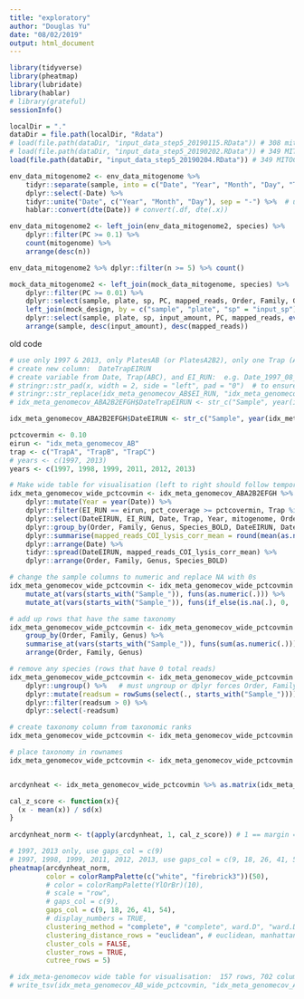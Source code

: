```yaml
---
title: "exploratory"
author: "Douglas Yu"
date: "08/02/2019"
output: html_document
---
```


```r
library(tidyverse)
library(pheatmap)
library(lubridate)
library(hablar)
# library(grateful)
sessionInfo()
```


```r
localDir = "."
dataDir = file.path(localDir, "Rdata")
# load(file.path(dataDir, "input_data_step5_20190115.RData")) # 308 mitogenomes, minimap2 v 2.10, version used for SPIKEPIPE paper
# load(file.path(dataDir, "input_data_step5_20190202.RData")) # 349 MITOCOICYTB, minimap2 v 2.10
load(file.path(dataDir, "input_data_step5_20190204.RData")) # 349 MITOCOICYTB, minimap2 v 2.15
```

```r
env_data_mitogenome2 <- env_data_mitogenome %>% 
    tidyr::separate(sample, into = c("Date", "Year", "Month", "Day", "Trap", "EI_Run"), sep = "_", remove = TRUE) %>% 
    dplyr::select(-Date) %>% 
    tidyr::unite("Date", c("Year", "Month", "Day"), sep = "-") %>%  # use "-" for compatibility with hablar
    hablar::convert(dte(Date)) # convert(.df, dte(.x))

env_data_mitogenome2 <- left_join(env_data_mitogenome2, species) %>% 
    dplyr::filter(PC >= 0.1) %>% 
    count(mitogenome) %>% 
    arrange(desc(n))

env_data_mitogenome2 %>% dplyr::filter(n >= 5) %>% count()
```




```r
mock_data_mitogenome2 <- left_join(mock_data_mitogenome, species) %>% 
    dplyr::filter(PC >= 0.01) %>% 
    dplyr::select(sample, plate, sp, PC, mapped_reads, Order, Family, Genus, Species_BOLD, mt_length, COI_length) %>% 
    left_join(mock_design, by = c("sample", "plate", "sp" = "input_sp")) %>%
    dplyr::select(sample, plate, sp, input_amount, PC, mapped_reads, everything()) %>% 
    arrange(sample, desc(input_amount), desc(mapped_reads))


```



old code
```r
# use only 1997 & 2013, only PlatesAB (or PlatesA2B2), only one Trap (A, B, or C), include the taxonomic columns
# create new column:  DateTrapEIRUN
# create variable from Date, Trap(ABC), and EI_RUN:  e.g. Date_1997_08_04_TrapA_AB
# stringr::str_pad(x, width = 2, side = "left", pad = "0")  # to ensure that the date always has two digits, e.g. 07.
# stringr::str_replace(idx_meta_genomecov_AB$EI_RUN, "idx_meta_genomecov_", "") # to extract AB, A2B2, EF, GH from EI_RUN
# idx_meta_genomecov_ABA2B2EFGH$DateTrapEIRUN <- str_c("Sample", year(idx_meta_genomecov_ABA2B2EFGH$Date), str_pad(month(idx_meta_genomecov_ABA2B2EFGH$Date), 2, side = "left", pad = "0"), str_pad(day(idx_meta_genomecov_ABA2B2EFGH$Date), 2, side = "left", pad = "0"), idx_meta_genomecov_ABA2B2EFGH$Trap, str_replace(idx_meta_genomecov_ABA2B2EFGH$EI_RUN, "idx_meta_genomecov_", ""), sep = "_")

idx_meta_genomecov_ABA2B2EFGH$DateEIRUN <- str_c("Sample", year(idx_meta_genomecov_ABA2B2EFGH$Date), str_pad(month(idx_meta_genomecov_ABA2B2EFGH$Date), 2, side = "left", pad = "0"), str_pad(day(idx_meta_genomecov_ABA2B2EFGH$Date), 2, side = "left", pad = "0"), str_replace(idx_meta_genomecov_ABA2B2EFGH$EI_RUN, "idx_meta_genomecov_", ""), sep = "_")

pctcovermin <- 0.10
eirun <- "idx_meta_genomecov_AB"
trap <- c("TrapA", "TrapB", "TrapC")
# years <- c(1997, 2013)
years <- c(1997, 1998, 1999, 2011, 2012, 2013)

# Make wide table for visualisation (left to right should follow temporal order (Date))
idx_meta_genomecov_wide_pctcovmin <- idx_meta_genomecov_ABA2B2EFGH %>% 
    dplyr::mutate(Year = year(Date)) %>% 
    dplyr::filter(EI_RUN == eirun, pct_coverage >= pctcovermin, Trap %in% trap, Year %in% years) %>% 
    dplyr::select(DateEIRUN, EI_RUN, Date, Trap, Year, mitogenome, Order, Family, Genus, Species_BOLD, mapped_reads_COI_lysis_corr) %>%
    dplyr::group_by(Order, Family, Genus, Species_BOLD, DateEIRUN, Date) %>% 
    dplyr::summarise(mapped_reads_COI_lysis_corr_mean = round(mean(as.numeric(mapped_reads_COI_lysis_corr)))) %>% 
    dplyr::arrange(Date) %>% 
    tidyr::spread(DateEIRUN, mapped_reads_COI_lysis_corr_mean) %>% 
    dplyr::arrange(Order, Family, Genus, Species_BOLD)

# change the sample columns to numeric and replace NA with 0s
idx_meta_genomecov_wide_pctcovmin <- idx_meta_genomecov_wide_pctcovmin %>%
    mutate_at(vars(starts_with("Sample_")), funs(as.numeric(.))) %>%
    mutate_at(vars(starts_with("Sample_")), funs(if_else(is.na(.), 0, .)))

# add up rows that have the same taxonomy
idx_meta_genomecov_wide_pctcovmin <- idx_meta_genomecov_wide_pctcovmin %>% 
    group_by(Order, Family, Genus) %>% 
    summarise_at(vars(starts_with("Sample_")), funs(sum(as.numeric(.)))) %>%
    arrange(Order, Family, Genus)

# remove any species (rows that have 0 total reads)
idx_meta_genomecov_wide_pctcovmin <- idx_meta_genomecov_wide_pctcovmin %>% 
    dplyr::ungroup() %>%   # must ungroup or dplyr forces Order, Family to be included in rowSums
    dplyr::mutate(readsum = rowSums(select(., starts_with("Sample_")))) %>% 
    dplyr::filter(readsum > 0) %>% 
    dplyr::select(-readsum)

# create taxonomy column from taxonomic ranks
idx_meta_genomecov_wide_pctcovmin <- idx_meta_genomecov_wide_pctcovmin %>% tidyr::unite(taxonomy, Order, Family, Genus) 

# place taxonomy in rownames
idx_meta_genomecov_wide_pctcovmin <- idx_meta_genomecov_wide_pctcovmin %>% column_to_rownames(var = "taxonomy")


arcdynheat <- idx_meta_genomecov_wide_pctcovmin %>% as.matrix(idx_meta_genomecov_wide_pctcovmin)

cal_z_score <- function(x){
  (x - mean(x)) / sd(x)
}
 
arcdynheat_norm <- t(apply(arcdynheat, 1, cal_z_score)) # 1 == margin = rows. 2 == cols

# 1997, 2013 only, use gaps_col = c(9)
# 1997, 1998, 1999, 2011, 2012, 2013, use gaps_col = c(9, 18, 26, 41, 54)
pheatmap(arcdynheat_norm, 
         color = colorRampPalette(c("white", "firebrick3"))(50),
         # color = colorRampPalette(YlOrBr)(10),
         # scale = "row",
         # gaps_col = c(9),
         gaps_col = c(9, 18, 26, 41, 54),
         # display_numbers = TRUE,
         clustering_method = "complete", # "complete", ward.D", "ward.D2", "single", "complete", "average" (= UPGMA), "mcquitty" (= WPGMA), "median" (= WPGMC) or "centroid" (= UPGMC).
         clustering_distance_rows = "euclidean", # euclidean, manhattan, canberra, minkowski
         cluster_cols = FALSE,
         cluster_rows = TRUE,
         cutree_rows = 5)

# idx_meta-genomecov wide table for visualisation:  157 rows, 702 columns
# write_tsv(idx_meta_genomecov_AB_wide_pctcovmin, "idx_meta_genomecov_AB_wide_pctcovmin_minimap2_20180721.txt")
```
